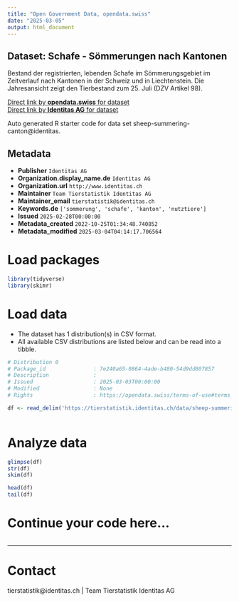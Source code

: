 ```yaml
---
title: "Open Government Data, opendata.swiss"
date: "2025-03-05"
output: html_document
---
```


## Dataset: Schafe - Sömmerungen nach Kantonen

Bestand der registrierten, lebenden Schafe im Sömmerungsgebiet im Zeitverlauf nach Kantonen in der Schweiz und in Liechtenstein. Die Jahresansicht zeigt den Tierbestand zum 25. Juli (DZV Artikel 98).

[Direct link by **opendata.swiss** for dataset](https://opendata.swiss/de/dataset/schafe-sommerungen-nach-kantonen)<br>
[Direct link by **Identitas AG** for dataset](https://tierstatistik.identitas.ch/)

Auto generated R starter code for data set sheep-summering-canton@identitas.

## Metadata

- **Publisher** `Identitas AG`
- **Organization.display_name.de** `Identitas AG`
- **Organization.url** `http://www.identitas.ch`
- **Maintainer** `Team Tierstatistik Identitas AG`
- **Maintainer_email** `tierstatistik@identitas.ch`
- **Keywords.de** `['sommerung', 'schafe', 'kanton', 'nutztiere']`
- **Issued** `2025-02-28T00:00:00`
- **Metadata_created** `2022-10-25T01:34:48.740852`
- **Metadata_modified** `2025-03-04T04:14:17.706564`


# Load packages

```r

library(tidyverse)
library(skimr)

```

# Load data

-   The dataset has 1 distribution(s) in CSV format.
-   All available CSV distributions are listed below and can be read into a tibble.

```r

# Distribution 0
# Package_id               : 7e240a65-0864-4ade-b480-54d9dd807857
# Description              : 
# Issued                   : 2025-03-03T00:00:00
# Modified                 : None
# Rights                   : https://opendata.swiss/terms-of-use#terms_by

df <- read_delim('https://tierstatistik.identitas.ch/data/sheep-summering-canton.csv')



```

# Analyze data

```r

glimpse(df)
str(df)
skim(df)

head(df)
tail(df)

```

# Continue your code here...

```r

```

------------------------------------------------------------------------

# Contact

tierstatistik@identitas.ch | Team Tierstatistik Identitas AG
